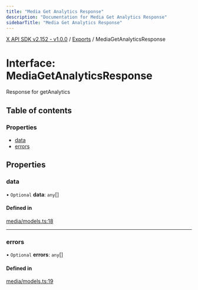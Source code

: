 ```yaml
---
title: "Media Get Analytics Response"
description: "Documentation for Media Get Analytics Response"
sidebarTitle: "Media Get Analytics Response"
---
```


[X API SDK v2.152 - v1.0.0](../README.md) / [Exports](../modules.md) / MediaGetAnalyticsResponse

# Interface: MediaGetAnalyticsResponse

Response for getAnalytics

## Table of contents

### Properties

- [data](MediaGetAnalyticsResponse.md#data)
- [errors](MediaGetAnalyticsResponse.md#errors)

## Properties

### data

• `Optional` **data**: `any`[]

#### Defined in

[media/models.ts:18](https://github.com/xdevplatform/xdk/blob/ad4172ef5f68f089e0f077a190b271016dd35bf7/xdk/typescript/src/media/models.ts#L18)

___

### errors

• `Optional` **errors**: `any`[]

#### Defined in

[media/models.ts:19](https://github.com/xdevplatform/xdk/blob/ad4172ef5f68f089e0f077a190b271016dd35bf7/xdk/typescript/src/media/models.ts#L19)
